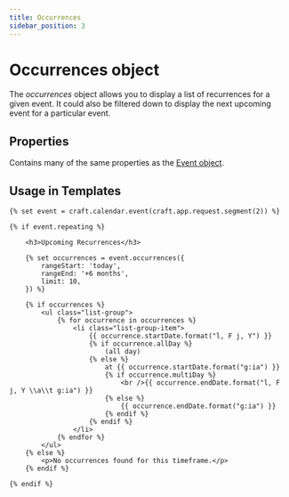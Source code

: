 ```yaml
---
title: Occurrences
sidebar_position: 3
---
```


# Occurrences object

The _occurrences_ object allows you to display a list of recurrences for a given event. It could also be filtered down to display the next upcoming event for a particular event.

## Properties

Contains many of the same properties as the [Event object](./event.mdx).

## Usage in Templates

```twig showLineNumbers
{% set event = craft.calendar.event(craft.app.request.segment(2)) %}

{% if event.repeating %}

    <h3>Upcoming Recurrences</h3>

    {% set occurrences = event.occurrences({
        rangeStart: 'today',
        rangeEnd: '+6 months',
        limit: 10,
    }) %}

    {% if occurrences %}
        <ul class="list-group">
            {% for occurrence in occurrences %}
                <li class="list-group-item">
                    {{ occurrence.startDate.format("l, F j, Y") }}
                    {% if occurrence.allDay %}
                        (all day)
                    {% else %}
                        at {{ occurrence.startDate.format("g:ia") }}
                        {% if occurrence.multiDay %}
                            <br />{{ occurrence.endDate.format("l, F j, Y \\a\\t g:ia") }}
                        {% else %}
                            {{ occurrence.endDate.format("g:ia") }}
                        {% endif %}
                    {% endif %}
                </li>
            {% endfor %}
        </ul>
    {% else %}
        <p>No occurrences found for this timeframe.</p>
    {% endif %}

{% endif %}
```
